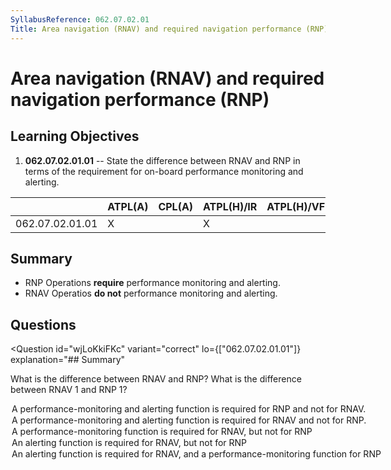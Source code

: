 ```yaml
---
SyllabusReference: 062.07.02.01
Title: Area navigation (RNAV) and required navigation performance (RNP)
---
```


# Area navigation (RNAV) and required navigation performance (RNP)

## Learning Objectives

1. **062.07.02.01.01** -- State the difference between RNAV and RNP in terms of
   the requirement for on-board performance monitoring and alerting.

|                 | ATPL(A) | CPL(A) | ATPL(H)/IR | ATPL(H)/VFR | CPL(H) | IR  | CBIR(A) |
| --------------- | ------- | ------ | ---------- | ----------- | ------ | --- | ------- |
| 062.07.02.01.01 | X       |        | X          |             |        | X   | X       |

## Summary

- RNP Operations **require** performance monitoring and alerting.
- RNAV Operatios **do not** performance monitoring and alerting.

## Questions

<Question
  id="wjLoKkiFKc"
  variant="correct"
  lo={["062.07.02.01.01"]}
  explanation="## Summary"
>
  <Text variant="oneCorrect">What is the difference between RNAV and RNP?</Text>
  <Text variant="oneCorrect">
    What is the difference between RNAV 1 and RNP 1?
  </Text>
  <Option id="wjLoKkiFKc-1" correct why="">
    A performance-monitoring and alerting function is required for RNP and not
    for RNAV.
  </Option>
  <Option id="wjLoKkiFKc-2" why="">
    A performance-monitoring and alerting function is required for RNAV and not
    for RNP.
  </Option>
  <Option id="wjLoKkiFKc-3" why="">
    A performance-monitoring function is required for RNAV, but not for RNP
  </Option>
  <Option id="wjLoKkiFKc-4" why="">
    An alerting function is required for RNAV, but not for RNP
  </Option>
  <Option id="wjLoKkiFKc-5" why="">
    An alerting function is required for RNAV, and a performance-monitoring
    function for RNP
  </Option>
</Question>
